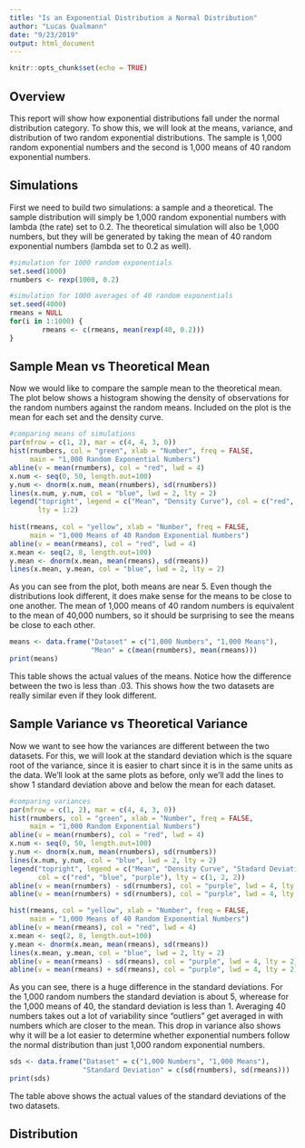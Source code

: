 ```yaml
---
title: "Is an Exponential Distribution a Normal Distribution"
author: "Lucas Qualmann"
date: "9/23/2019"
output: html_document
---
```


```r
knitr::opts_chunk$set(echo = TRUE)
```

## Overview

This report will show how exponential distributions fall under the normal distribution category.  To show this, we will look at the means, variance, and distribution of two random exponential distributions.  The sample is 1,000 random exponential numbers and the second is 1,000 means of 40 random exponential numbers.

## Simulations

First we need to build two simulations: a sample and a theoretical.  The sample distribution will simply be 1,000 random exponential numbers with lambda (the rate) set to 0.2.  The theoretical simulation will also be 1,000 numbers, but they will be generated by taking the mean of 40 random exponential numbers (lambda set to 0.2 as well).

```r
#simulation for 1000 random exponentials
set.seed(1000)
rnumbers <- rexp(1000, 0.2)

#simulation for 1000 averages of 40 random exponentials
set.seed(4000)
rmeans = NULL
for(i in 1:1000) {
        rmeans <- c(rmeans, mean(rexp(40, 0.2)))
}
```

## Sample Mean vs Theoretical Mean

Now we would like to compare the sample mean to the theoretical mean.  The plot below shows a histogram showing the density of observations for the random numbers against the random means.  Included on the plot is the mean for each set and the density curve.

```r
#comparing means of simulations
par(mfrow = c(1, 2), mar = c(4, 4, 3, 0))
hist(rnumbers, col = "green", xlab = "Number", freq = FALSE,
     main = "1,000 Random Exponential Numbers")
abline(v = mean(rnumbers), col = "red", lwd = 4)
x.num <- seq(0, 50, length.out=100)
y.num <- dnorm(x.num, mean(rnumbers), sd(rnumbers))
lines(x.num, y.num, col = "blue", lwd = 2, lty = 2)
legend("topright", legend = c("Mean", "Density Curve"), col = c("red", "blue"),
       lty = 1:2)
       
hist(rmeans, col = "yellow", xlab = "Number", freq = FALSE,
     main = "1,000 Means of 40 Random Exponential Numbers")
abline(v = mean(rmeans), col = "red", lwd = 4)
x.mean <- seq(2, 8, length.out=100)
y.mean <- dnorm(x.mean, mean(rmeans), sd(rmeans))
lines(x.mean, y.mean, col = "blue", lwd = 2, lty = 2)
```

As you can see from the plot, both means are near 5.  Even though the distributions look different, it does make sense for the means to be close to one another.  The mean of 1,000 means of 40 random numbers is equivalent to the mean of 40,000 numbers, so it should be surprising to see the means be close to each other. 

```r
means <- data.frame("Dataset" = c("1,000 Numbers", "1,000 Means"), 
                    "Mean" = c(mean(rnumbers), mean(rmeans)))
print(means)
```

This table shows the actual values of the means.  Notice how the difference between the two is less than .03.  This shows how the two datasets are really similar even if they look different.

## Sample Variance vs Theoretical Variance

Now we want to see how the variances are different between the two datasets.  For this, we will look at the standard deviation which is the square root of the variance, since it is easier to chart since it is in the same units as the data.  We'll look at the same plots as before, only we'll add the lines to show 1 standard deviation above and below the mean for each dataset.

```r
#comparing variances
par(mfrow = c(1, 2), mar = c(4, 4, 3, 0))
hist(rnumbers, col = "green", xlab = "Number", freq = FALSE,
     main = "1,000 Random Exponential Numbers")
abline(v = mean(rnumbers), col = "red", lwd = 4)
x.num <- seq(0, 50, length.out=100)
y.num <- dnorm(x.num, mean(rnumbers), sd(rnumbers))
lines(x.num, y.num, col = "blue", lwd = 2, lty = 2)
legend("topright", legend = c("Mean", "Density Curve", "Stadard Deviation"), 
       col = c("red", "blue", "purple"), lty = c(1, 2, 2))
abline(v = mean(rnumbers) - sd(rnumbers), col = "purple", lwd = 4, lty = 2)
abline(v = mean(rnumbers) + sd(rnumbers), col = "purple", lwd = 4, lty = 2)

hist(rmeans, col = "yellow", xlab = "Number", freq = FALSE,
     main = "1,000 Means of 40 Random Exponential Numbers")
abline(v = mean(rmeans), col = "red", lwd = 4)
x.mean <- seq(2, 8, length.out=100)
y.mean <- dnorm(x.mean, mean(rmeans), sd(rmeans))
lines(x.mean, y.mean, col = "blue", lwd = 2, lty = 2)
abline(v = mean(rmeans) - sd(rmeans), col = "purple", lwd = 4, lty = 2)
abline(v = mean(rmeans) + sd(rmeans), col = "purple", lwd = 4, lty = 2)
```

As you can see, there is a huge difference in the standard deviations.  For the 1,000 random numbers the standard deviation is about 5, wherease for the 1,000 means of 40, the standard deviation is less than 1.  Averaging 40 numbers takes out a lot of variability since "outliers" get averaged in with numbers which are closer to the mean.  This drop in variance also shows why it will be a lot easier to determine whether exponential numbers follow the normal distribution than just 1,000 random exponential numbers.

```r
sds <- data.frame("Dataset" = c("1,000 Numbers", "1,000 Means"), 
                  "Standard Deviation" = c(sd(rnumbers), sd(rmeans)))
print(sds)
```

The table above shows the actual values of the standard deviations of the two datasets.

## Distribution





